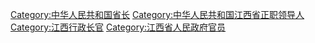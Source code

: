 [[Category:中华人民共和国省长|Category:中华人民共和国省长]]
[[Category:中华人民共和国江西省正职领导人|Category:中华人民共和国江西省正职领导人]]
[[Category:江西行政长官|Category:江西行政长官]]
[[Category:江西省人民政府官员|Category:江西省人民政府官员]]